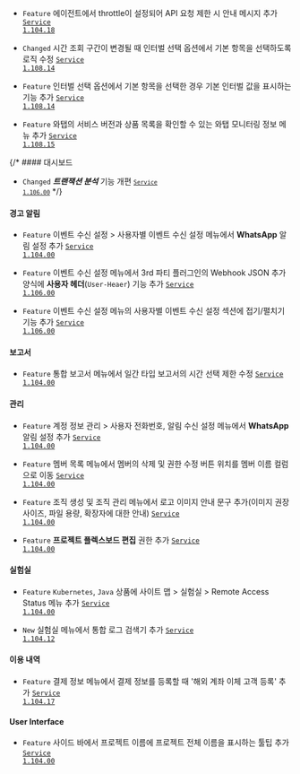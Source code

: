 - <code class="Feature">Feature</code> 에이전트에서 throttle이 설정되어 API 요청 제한 시 안내 메시지 추가 <code class='changelog-service'><a href="https://docs.whatap.io/release-notes/service/service-1_104_x">Service 1.104.18​</a></code>

- <code class="Changed">Changed</code> <span class="uitext">시간</span> 조회 구간이 변경될 때 <span class="uitext">인터벌</span> 선택 옵션에서 <span class="uitext">기본</span> 항목을 선택하도록 로직 수정 <code class='changelog-service'><a href="https://docs.whatap.io/release-notes/service/service-1_108_x">Service 1.108.14</a></code>

- <code class="Feature">Feature</code> <span class="uitext">인터벌</span> 선택 옵션에서 <span class="uitext">기본</span> 항목을 선택한 경우 기본 인터벌 값을 표시하는 기능 추가 <code class='changelog-service'><a href="https://docs.whatap.io/release-notes/service/service-1_108_x">Service 1.108.14</a></code>

- <code class="Feature">Feature</code> 와탭의 서비스 버전과 상품 목록을 확인할 수 있는 <span class="uitext">와탭 모니터링 정보</span> 메뉴 추가 <code class='changelog-service'><a href="https://docs.whatap.io/release-notes/service/service-1_108_x">Service 1.108.15</a></code>

{/* #### 대시보드​

- <code class="Changed">Changed</code> ***트랜잭션 분석*** 기능 개편 <code class='changelog-service'><a href="https://docs.whatap.io/release-notes/service/service-1_106_x"><code class='changelog-service'>Service 1.106.00​</code></a></code> */}

#### 경고 알림​

- <code class="Feature">Feature</code> <span class="uitext">이벤트 수신 설정</span> &gt; <span class="uitext">사용자별 이벤트 수신 설정</span> 메뉴에서 <b>WhatsApp</b> 알림 설정 추가 <code class='changelog-service'><a href="https://docs.whatap.io/release-notes/service/service-1_104_x">Service 1.104.00</a></code>

- <code class="Feature">Feature</code> <span class="uitext">이벤트 수신 설정</span> 메뉴에서 3rd 파티 플러그인의 Webhook JSON 추가 양식에 <b>사용자 헤더</b>(<code>User-Heaer</code>) 기능 추가 <code class='changelog-service'><a href="https://docs.whatap.io/release-notes/service/service-1_106_x">Service 1.106.00​</a></code>

- <code class="Feature">Feature</code> <span class="uitext">이벤트 수신 설정</span> 메뉴의 <span class="uitext">사용자별 이벤트 수신 설정</span> 섹션에 접기/펼치기 기능 추가 <code class='changelog-service'><a href="https://docs.whatap.io/release-notes/service/service-1_106_x">Service 1.106.00​</a></code>

#### 보고서​

- <code class="Feature">Feature</code> <span class="uitext">통합 보고서</span> 메뉴에서 일간 타입 보고서의 시간 선택 제한 수정 <code class='changelog-service'><a href="https://docs.whatap.io/release-notes/service/service-1_104_x">Service 1.104.00</a></code>

#### 관리​

- <code class="Feature">Feature</code> <span class="uitext">계정 정보 관리</span> &gt; <span class="uitext">사용자 전화번호</span>, <span class="uitext">알림 수신 설정</span> 메뉴에서 <b>WhatsApp</b> 알림 설정 추가 <code class='changelog-service'><a href="https://docs.whatap.io/release-notes/service/service-1_104_x">Service 1.104.00</a></code>

- <code class="Feature">Feature</code> <span class="uitext">멤버 목록</span> 메뉴에서 멤버의 삭제 및 권한 수정 버튼 위치를 멤버 이름 컬럼으로 이동 <code class='changelog-service'><a href="https://docs.whatap.io/release-notes/service/service-1_104_x">Service 1.104.00</a></code>

- <code class="Feature">Feature</code> <span class="uitext">조직 생성</span> 및 <span class="uitext">조직 관리</span> 메뉴에서 로고 이미지 안내 문구 추가(이미지 권장 사이즈, 파일 용량, 확장자에 대한 안내) <code class='changelog-service'><a href="https://docs.whatap.io/release-notes/service/service-1_104_x">Service 1.104.00</a></code>

- <code class="Feature">Feature</code> <b>프로젝트 플렉스보드 편집</b> 권한 추가 <code class='changelog-service'><a href="https://docs.whatap.io/release-notes/service/service-1_104_x">Service 1.104.00</a></code>

#### 실험실 

- <code class="Feature">Feature</code> <code>Kubernetes</code>, <code>Java</code> 상품에 <span class="uitext">사이트 맵</span>  &gt; <span class="uitext">실험실</span> &gt; <span class="uitext">Remote Access Status</span> 메뉴 추가 <code class='changelog-service'><a href="https://docs.whatap.io/release-notes/service/service-1_104_x">Service 1.104.00</a></code>

- <code class="New">New</code> <span class="uitext">실험실</span> 메뉴에서 <span class="uitext">통합 로그 검색기</span> 추가 <code class='changelog-service'><a href="https://docs.whatap.io/release-notes/service/service-1_104_x">Service 1.104.12</a></code>

#### 이용 내역

- <code class="Feature">Feature</code> <span class="uitext">결제 정보</span> 메뉴에서 결제 정보를 등록할 때 '해외 계좌 이체 고객 등록' 추가 <code class='changelog-service'><a href="https://docs.whatap.io/release-notes/service/service-1_104_x">Service 1.104.17</a></code>

#### User Interface 

- <code class="Feature">Feature</code> 사이드 바에서 프로젝트 이름에 프로젝트 전체 이름을 표시하는 툴팁 추가 <code class='changelog-service'><a href="https://docs.whatap.io/release-notes/service/service-1_104_x">Service 1.104.00</a></code>

